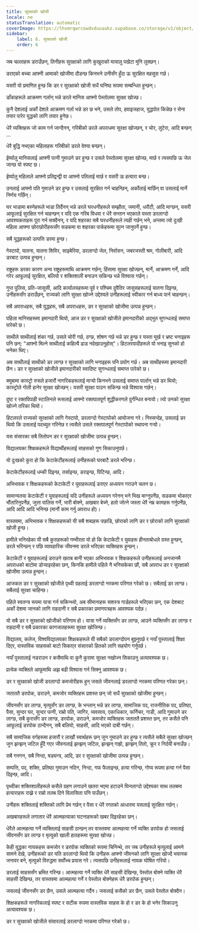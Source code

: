 ```yaml
---
title: सुरक्षाको खोजी
locale: ne
statusTranslation: automatic
coverImage: https://lhvmrqwrcowdvduuaukz.supabase.co/storage/v1/object/public/strapi-uploads/small_cover-educacion-fundamental.webp-2d51a7828a2b1309555be27f7e2a61a0.webp
sidebar:
    label: 6. सुरक्षाको खोजी
    order: 6
---
```

जब चल्लाहरू डराउँछन्, तिनीहरू सुरक्षाको लागि कुखुराको मायालु पखेटा मुनि लुक्छन्।

डराएको बच्चा आफ्नी आमाको खोजीमा दौडन्छ किनभने उनीसँग हुँदा ऊ सुरक्षित महसुस गर्छ।

यसरी यो प्रमाणित हुन्छ कि डर र सुरक्षाको खोजी सधैं घनिष्ठ रूपमा सम्बन्धित हुन्छन्।

डाँकाहरूले आक्रमण गर्लान् भन्ने डरले मानिस आफ्नो पेस्तोलमा सुरक्षा खोज्छ।

कुनै देशलाई अर्को देशले आक्रमण गर्ला भन्ने डर छ भने, उसले तोप, हवाइजहाज, युद्धपोत किन्नेछ र सेना तयार पारेर युद्धको लागि तयार हुनेछ।

धेरै व्यक्तिहरू जो काम गर्न जान्दैनन्, गरिबीको डरले अपराधमा सुरक्षा खोज्छन्, र चोर, लुटेरा, आदि बन्छन् ...

धेरै बुद्धि नभएका महिलाहरू गरिबीको डरले वेश्या बन्छन्।

ईर्ष्यालु मानिसलाई आफ्नी पत्नी गुमाउने डर हुन्छ र उसले पेस्तोलमा सुरक्षा खोज्छ, मार्छ र त्यसपछि ऊ जेल जान्छ यो स्पष्ट छ।

ईर्ष्यालु महिलाले आफ्नो प्रतिद्वन्द्वी वा आफ्नो पतिलाई मार्छ र यसरी ऊ हत्यारा बन्छ।

उनलाई आफ्नो पति गुमाउने डर हुन्छ र उसलाई सुरक्षित गर्न चाहन्छिन्, अर्कोलाई मार्छिन् वा उसलाई मार्ने निर्णय गर्छिन्।

घर भाडामा बस्नेहरूले भाडा तिर्दैनन् भन्ने डरले घरधनीहरूले सम्झौता, जमानी, धरौटी, आदि माग्छन्, यसरी आफूलाई सुरक्षित गर्न चाहन्छन् र यदि एक गरिब विधवा र धेरै सन्तान भएकाले यस्ता डरलाग्दो आवश्यकताहरू पूरा गर्न सक्दैनन्, र यदि शहरका सबै घरधनीहरूले त्यही गर्छन् भने, अन्तमा त्यो दुःखी महिला आफ्ना छोराछोरीहरूसँग सडकमा वा शहरका पार्कहरूमा सुत्न जानुपर्ने हुन्छ।

सबै युद्धहरूको उत्पत्ति डरमा हुन्छ।

गेस्टापो, यातना, यातना शिविर, साइबेरिया, डरलाग्दो जेल, निर्वासन, जबरजस्ती श्रम, गोलीबारी, आदि डरबाट उत्पन्न हुन्छन्।

राष्ट्रहरू डरका कारण अन्य राष्ट्रहरूमाथि आक्रमण गर्छन्; हिंसामा सुरक्षा खोज्छन्, मार्ने, आक्रमण गर्ने, आदि गरेर आफूलाई सुरक्षित, बलियो र शक्तिशाली बनाउन सकिन्छ भन्ने विश्वास गर्छन्।

गुप्त पुलिस, प्रति-जासुसी, आदि कार्यालयहरूमा पूर्व र पश्चिम दुवैतिर जासुसहरूलाई यातना दिइन्छ, उनीहरूसँग डराउँछन्, राज्यको लागि सुरक्षा खोज्ने उद्देश्यले उनीहरूलाई स्वीकार गर्न बाध्य पार्न चाहन्छन्।

सबै अपराधहरू, सबै युद्धहरू, सबै अपराधहरू, डर र सुरक्षाको खोजीमा उत्पन्न हुन्छन्।

पहिला मानिसहरूमा इमानदारी थियो, आज डर र सुरक्षाको खोजीले इमानदारीको अद्भुत सुगन्धलाई समाप्त पारेको छ।

साथीले साथीलाई शंका गर्छ, उसले चोरी गर्छ, ठग्छ, शोषण गर्छ भन्ने डर हुन्छ र यस्ता मूर्ख र भ्रष्ट भनाइहरू पनि छन्: "आफ्नो मिल्ने साथीलाई कहिल्यै ढाड नदेखाउनुहोस्"। हिटलरवादीहरूले यो भनाइ सुनको हो भनेका थिए।

अब साथीलाई साथीको डर लाग्छ र सुरक्षाको लागि भनाइहरू पनि प्रयोग गर्छ। अब साथीहरूमा इमानदारी छैन। डर र सुरक्षाको खोजीले इमानदारीको स्वादिष्ट सुगन्धलाई समाप्त पारेको छ।

क्युबामा कास्ट्रो रुसले हजारौं नागरिकहरूलाई मार्‍यो किनभने उसलाई समाप्त पार्लान् भन्ने डर थियो; कास्ट्रोले गोली हानेर सुरक्षा खोज्छन्। यसरी सुरक्षा पाउन सकिन्छ भन्ने विश्वास गर्छन्।

दुष्ट र रक्तपिपाही स्टालिनले रूसलाई आफ्नो रक्तपातपूर्ण शुद्धीकरणले दुर्गन्धित बनायो। त्यो उनको सुरक्षा खोज्ने तरिका थियो।

हिटलरले राज्यको सुरक्षाको लागि गेस्टापो, डरलाग्दो गेस्टापोको आयोजना गरे। निस्सन्देह, उसलाई डर थियो कि उसलाई पदच्युत गरिनेछ र त्यसैले उसले रक्तपातपूर्ण गेस्टापोको स्थापना गर्‍यो।

यस संसारका सबै तितोपन डर र सुरक्षाको खोजीमा उत्पन्न हुन्छन्।

विद्यालयका शिक्षकहरूले विद्यार्थीहरूलाई साहसको गुण सिकाउनुपर्छ।

यो दुःखको कुरा हो कि केटाकेटीहरूलाई उनीहरूको घरबाटै डरले भरिन्छ।

केटाकेटीहरूलाई धम्की दिइन्छ, तर्साइन्छ, डराइन्छ, पिटिन्छ, आदि।

अभिभावक र शिक्षकहरूको केटाकेटी र युवाहरूलाई डराएर अध्ययन गराउने चलन छ।

सामान्यतया केटाकेटी र युवाहरूलाई यदि उनीहरूले अध्ययन गरेनन् भने भिख माग्नुपर्नेछ, सडकमा भोकाएर भौंतारिनुपर्नेछ, जुत्ता पालिस गर्ने, भारी बोक्ने, अखबार बेच्ने, हलो जोत्ने जस्ता धेरै नम्र कामहरू गर्नुपर्नेछ, आदि आदि आदि भनिन्छ (मानौं काम गर्नु अपराध हो)।

वास्तवमा, अभिभावक र शिक्षकहरूको यी सबै शब्दहरू पछाडि, छोराको लागि डर र छोराको लागि सुरक्षाको खोजी हुन्छ।

हामीले भनिरहेका यी सबै कुराहरूको गम्भीरता यो हो कि केटाकेटी र युवाहरू हीनताबोधले ग्रस्त हुन्छन्, डरले भरिन्छन् र पछि व्यावहारिक जीवनमा डरले भरिएका व्यक्तिहरू हुन्छन्।

केटाकेटी र युवाहरूलाई डराउने खराब बानी भएका अभिभावक र शिक्षकहरूले उनीहरूलाई अनजानमै अपराधको बाटोमा डोर्‍याइरहेका छन्, किनकि हामीले पहिले नै भनिसकेका छौं, सबै अपराध डर र सुरक्षाको खोजीमा उत्पन्न हुन्छन्।

आजकल डर र सुरक्षाको खोजीले पृथ्वी ग्रहलाई डरलाग्दो नरकमा परिणत गरेको छ। सबैलाई डर लाग्छ। सबैलाई सुरक्षा चाहिन्छ।

पहिले स्वतन्त्र रूपमा यात्रा गर्न सकिन्थ्यो, अब सीमानाहरू सशस्त्र गार्डहरूले भरिएका छन्, एक देशबाट अर्को देशमा जानको लागि राहदानी र सबै प्रकारका प्रमाणपत्रहरू आवश्यक पर्दछ।

यो सबै डर र सुरक्षाको खोजीको परिणाम हो। यात्रा गर्ने व्यक्तिसँग डर लाग्छ, आउने व्यक्तिसँग डर लाग्छ र राहदानी र सबै प्रकारका कागजातहरूमा सुरक्षा खोजिन्छ।

विद्यालय, कलेज, विश्वविद्यालयका शिक्षकहरूले यी सबैको डरलाग्दोपन बुझ्नुपर्छ र नयाँ पुस्तालाई शिक्षा दिएर, वास्तविक साहसको बाटो सिकाएर संसारको हितको लागि सहयोग गर्नुपर्छ।

नयाँ पुस्तालाई नडराउन र कसैमाथि वा कुनै कुरामा सुरक्षा नखोज्न सिकाउनु अत्यावश्यक छ।

प्रत्येक व्यक्तिले आफूमाथि अझ बढी विश्वास गर्न सिक्नु आवश्यक छ।

डर र सुरक्षाको खोजी डरलाग्दो कमजोरीहरू हुन् जसले जीवनलाई डरलाग्दो नरकमा परिणत गरेका छन्।

जताततै डरपोक, डराउने, कमजोर व्यक्तिहरू प्रशस्त छन् जो सधैं सुरक्षाको खोजीमा हुन्छन्।

जीवनसँग डर लाग्छ, मृत्युसँग डर लाग्छ, के भन्लान् भन्ने डर लाग्छ, सामाजिक पद, राजनीतिक पद, प्रतिष्ठा, पैसा, सुन्दर घर, सुन्दर पत्नी, राम्रो पति, जागिर, व्यवसाय, एकाधिकार, फर्निचर, गाडी, आदि गुमाउने डर लाग्छ, सबै कुरासँग डर लाग्छ, डरपोक, डराउने, कमजोर व्यक्तिहरू जताततै प्रशस्त छन्, तर कसैले पनि आफूलाई डरपोक ठान्दैनन्, सबै बलियो, साहसी, आदि भएको दाबी गर्छन्।

सबै सामाजिक वर्गहरूमा हजारौं र लाखौं स्वार्थहरू छन् जुन गुमाउने डर हुन्छ र त्यसैले सबैले सुरक्षा खोज्छन् जुन झन्झन् जटिल हुँदै गएर जीवनलाई झन्झन् जटिल, झन्झन् गाह्रो, झन्झन् तितो, क्रूर र निर्दयी बनाउँछ।

सबै गनगन, सबै निन्दा, षड्यन्त्र, आदि, डर र सुरक्षाको खोजीमा उत्पन्न हुन्छन्।

सम्पत्ति, पद, शक्ति, प्रतिष्ठा गुमाउन नदिन, निन्दा, गफ फैलाइन्छ, हत्या गरिन्छ, गोप्य रूपमा हत्या गर्न पैसा दिइन्छ, आदि।

पृथ्वीका शक्तिशालीहरूले कसैले ग्रहण लगाउने खतरा भएमा हटाउने घिनलाग्दो उद्देश्यका साथ तलबमा हत्याराहरू राख्ने र राम्रो तलब दिने विलासिता पनि पाउँछन्।

उनीहरू शक्तिलाई शक्तिको लागि प्रेम गर्छन् र पैसा र धेरै रगतको आधारमा यसलाई सुरक्षित गर्छन्।

अखबारहरूले लगातार धेरै आत्महत्याका घटनाहरूको खबर दिइरहेका छन्।

धेरैले आत्महत्या गर्ने व्यक्तिलाई साहसी ठान्छन् तर वास्तवमा आत्महत्या गर्ने व्यक्ति डरपोक हो जसलाई जीवनसँग डर लाग्छ र मृत्युको खाली हातहरूमा सुरक्षा खोज्छ।

केही युद्धका नायकहरू कमजोर र डरपोक व्यक्तिको रूपमा चिनिन्थे, तर जब उनीहरूले मृत्युलाई आमने सामने देखे, उनीहरूको डर यति डरलाग्दो थियो कि उनीहरू आफ्नो जीवनको लागि सुरक्षा खोज्दै भयानक जनावर बने, मृत्युको विरुद्धमा सर्वोच्च प्रयास गरे। त्यसपछि उनीहरूलाई नायक घोषित गरियो।

डरलाई साहससँग भ्रमित गरिन्छ। आत्महत्या गर्ने व्यक्ति धेरै साहसी देखिन्छ, पेस्तोल बोक्ने व्यक्ति धेरै साहसी देखिन्छ, तर वास्तवमा आत्महत्या गर्ने र पेस्तोल बोक्नेहरू धेरै डरपोक हुन्छन्।

जसलाई जीवनसँग डर छैन, उसले आत्महत्या गर्दैन। जसलाई कसैको डर छैन, उसले पेस्तोल बोक्दैन।

शिक्षकहरूले नागरिकलाई स्पष्ट र सटीक रूपमा वास्तविक साहस के हो र डर के हो भनेर सिकाउनु अत्यावश्यक छ।

डर र सुरक्षाको खोजीले संसारलाई डरलाग्दो नरकमा परिणत गरेको छ।

